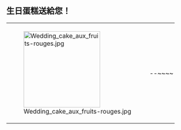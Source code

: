== 生日蛋糕送給您！ ==
{| style="background-color: #fdffe7; border: 1px solid #fceb92;"
|style="vertical-align: middle; padding: 5px;" | [[File:Wedding cake aux fruits-rouges.jpg|200px]]
|style="vertical-align: middle; padding: 3px;" | {{{1}}}--~~<noinclude></noinclude>~~
|}
<noinclude>
{{Documentation}}
</noinclude>